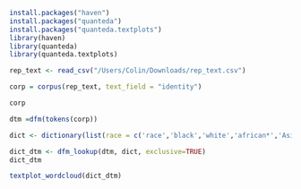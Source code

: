 ```{r}
install.packages("haven")
install.packages("quanteda")
install.packages("quanteda.textplots")
library(haven)
library(quanteda)
library(quanteda.textplots)

rep_text <- read_csv("/Users/Colin/Downloads/rep_text.csv")


```

```{r}

corp = corpus(rep_text, text_field = "identity")

corp

dtm =dfm(tokens(corp))

dict <- dictionary(list(race = c('race','black','white','african*','Asian', 'South American', 'Indian', 'Hispanic', 'People of color', 'Turkish', 'South Asian')))

dict_dtm <- dfm_lookup(dtm, dict, exclusive=TRUE)
dict_dtm 

textplot_wordcloud(dict_dtm)


```

